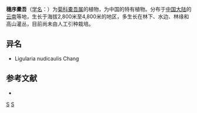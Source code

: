 {{Speciesbox 
| taxon = Ligularia subspicata
| authority = (Bur. et Franch.) Hand.-Mazz.
}}

'''穗序橐吾'''（[[学名|学名]]：{{lang|la|''Ligularia subspicata''}}）为[[菊科|菊科]][[橐吾属|橐吾属]]的植物，为中国的特有植物。分布于[[中国大陆|中国大陆]]的[[云南|云南]]等地，生长于海拔2,800米至4,800米的地区，多生长在林下、水边、林缘和高山灌丛，目前尚未由人工引种栽培。

== 异名 ==
* Ligularia nudicaulis Chang

== 参考文献 ==
<div class="references-small">
* {{cite web| url =http://www.bioinfo.cn/db05/KmzwSpecies.php?action=view&id=3924| title =穗序橐吾| work =《中国高等植物数据库全库》| publisher =中国科学院微生物研究所| author =昆明植物研究所| accessdate =2009-02-25| deadurl =yes| archiveurl =https://web.archive.org/web/20160305040306/http://www.bioinfo.cn/db05/KmzwSpecies.php?action=view&id=3924| archivedate =2016-03-05}}
</div>
{{Taxonbar|from=Q15230844}}

[[Category:橐吾属|S]]
[[Category:云南植物|S]]